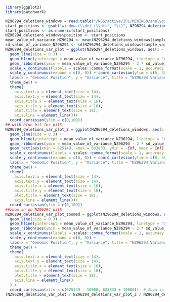 ```r
library(ggplot2)
library(patchwork)

NZ96294_deletions_windows = read.table("/NGS/active/IPL/MENINGO/analysis/paloma/2023/deletions_across_genome/NZ96294/averages_per_window.txt", sep="\t", header=TRUE)
start_positions <- gsub("window_(\\d+)_(\\d+)", "\\1", NZ96294_deletions_windows$window)
start_positions <- as.numeric(start_positions)
NZ96294_deletions_windows$position <- start_positions
mean_value_of_variance_NZ96294 <- mean(NZ96294_deletions_windows$sample_variance)
sd_value_of_variance_NZ96294 <- sd(NZ96294_deletions_windows$sample_variance)
NZ96294_deletions_var_plot = ggplot(NZ96294_deletions_windows, aes(x = position, y = sample_variance)) +
  geom_line(size = 0.3) +
  geom_hline(yintercept = mean_value_of_variance_NZ96294, linetype = "dotted", color = "#ee7733") +
  geom_ribbon(aes(ymin = mean_value_of_variance_NZ96294 - 2 * sd_value_of_variance_NZ96294, ymax = mean_value_of_variance_NZ96294 + 2 *  sd_value_of_variance_NZ96294), fill = "#ee7733AA", alpha = 0.2) +
  scale_x_continuous(labels = scales::comma_format(scale = 1, accuracy = 1), expand = c(0, 0)) +
  scale_y_continuous(expand = c(0, 0)) + coord_cartesian(ylim = c(0, 300)) +
  labs(x = "Genomic Position", y = "Variance", title = "NZ96294 Variance of Depth of Coverage per 10kb Windows") +
  theme_bw() +
  theme(
    axis.text.x = element_text(size = 14),
    axis.text.y = element_text(size = 14),
    axis.title.x = element_text(size = 16),
    axis.title.y = element_text(size = 16),
    plot.title = element_text(size = 18),
    axis.line = element_line())+
  coord_cartesian(ylim = c(0,100))
## with blue bit for pilS
NZ96294_deletions_var_plot_2 = ggplot(NZ96294_deletions_windows, aes(x = position, y = sample_variance)) +
  geom_line(size = 0.3) +
  geom_hline(yintercept = mean_value_of_variance_NZ96294, linetype = "dotted", color = "#ee7733") +
  geom_ribbon(aes(ymin = mean_value_of_variance_NZ96294 - 2 * sd_value_of_variance_NZ96294, ymax = mean_value_of_variance_NZ96294 + 2 *  sd_value_of_variance_NZ96294), fill = "#ee7733AA", alpha = 0.2) +
  geom_rect(aes(xmin = 625149, xmax = 633833, ymin = -Inf, ymax = Inf), fill = "#0077bbAA") +
  scale_x_continuous(labels = scales::comma_format(scale = 1, accuracy = 1), expand = c(0, 0)) +
  scale_y_continuous(expand = c(0, 0)) + coord_cartesian(ylim = c(0, 300)) +
  labs(x = "Genomic Position", y = "Variance", title = "NZ96294 Variance of Depth of Coverage per 10kb Windows") +
  theme_bw() +
  theme(
    axis.text.x = element_text(size = 14),
    axis.text.y = element_text(size = 14),
    axis.title.x = element_text(size = 16),
    axis.title.y = element_text(size = 16),
    plot.title = element_text(size = 18),
    axis.line = element_line())+
  coord_cartesian(ylim = c(0,100))
##zoom in on NZ96294 pilS
NZ96294_deletions_var_plot_zoomed = ggplot(NZ96294_deletions_windows, aes(x = position, y = sample_variance)) +
  geom_line(size = 0.3) +
  geom_hline(yintercept = mean_value_of_variance_NZ96294, linetype = "dotted", color = "#ee7733") +
  geom_ribbon(aes(ymin = mean_value_of_variance_NZ96294 - 2 * sd_value_of_variance_NZ96294, ymax = mean_value_of_variance_NZ96294 + 2 *  sd_value_of_variance_NZ96294), fill = "#ee7733AA", alpha = 0.2) +
  scale_x_continuous(labels = scales::comma_format(scale = 1, accuracy = 1), expand = c(0, 0)) +
  scale_y_continuous(expand = c(0, 0)) +
  labs(x = "Genomic Position", y = "Variance", title = "NZ96294 Variance of Depth of Coverage per 10kb Windows zoomed on pilS +/- 1kb") +
  theme_bw() +
  theme(
    axis.text.x = element_text(size = 14),
    axis.text.y = element_text(size = 14),
    axis.title.x = element_text(size = 16),
    axis.title.y = element_text(size = 16),
    plot.title = element_text(size = 18),
    axis.line = element_line()
  ) +
  coord_cartesian(xlim = c(625149 - 10000, 633833 + 10000))  # Zoom in with buffer
(NZ96294_deletions_var_plot / NZ96294_deletions_var_plot_2 / NZ96294_deletions_var_plot_zoomed)
```

